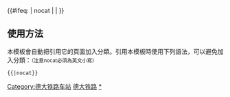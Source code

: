 {{鐵道路線|lua=1
| 模板名稱 = 德大铁路
| 名稱 = [[德大铁路]]
| 代表色 = #0033c9
| Logo = [[File:China Railways.svg|17px]]
| 背景顏色 = #FFFFFF
| 車站列表 = （[[京沪铁路]]上行←）#黄河涯# ~ 丁庄 ~ 陵城 ~ 凤凰店 ~ 临邑 ~ 理合务 ~ 商河 ~ 韩庙 ~ 洋湖 ~ 钓马杨 ~ 阳信 ~ 雷家 ~ 堡集 ~ 滨州 ~ 利津南 ~ 龙居 ~ 史口东 ~ 东营南 ~ 刘庄站 (山东省) ~ 小清河西 ~ 官台 ~ 东宅科 ~ #大家洼#（→[[大莱龙铁路]]）
}}
<includeonly>{{#ifeq: {{{1}}} | nocat | <!--空--> | [[Category:德大铁路车站]] }}</includeonly><noinclude>

==使用方法==
本模板會自動把引用它的頁面加入分類。引用本模板時使用下列語法，可以避免加入分類：<small>（注意nocat必須為英文小寫）</small>
 <nowiki>{{</nowiki>{{PAGENAME}}<nowiki>|nocat}}</nowiki>
[[Category:中國鐵路路線模板|德大铁路]]
[[Category:德大铁路车站|*]]
</noinclude>
